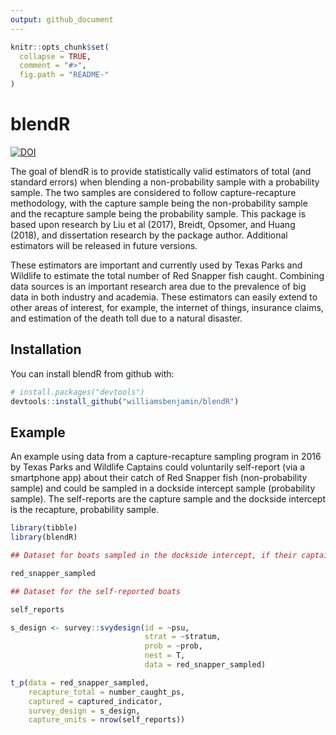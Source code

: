 ---
output: github_document
---

<!-- README.md is generated from README.Rmd. Please edit that file -->

```{r, echo = FALSE}
knitr::opts_chunk$set(
  collapse = TRUE,
  comment = "#>",
  fig.path = "README-"
)
```

# blendR
[![DOI](http://joss.theoj.org/papers/10.21105/joss.00886/status.svg)](https://doi.org/10.21105/joss.00886)

The goal of blendR is to provide statistically valid estimators of total (and standard errors) when blending a non-probability sample with a probability sample. The two samples are considered to follow capture-recapture methodology, with the capture sample being the non-probability sample and the recapture sample being the probability sample. This package is based upon research by Liu et al (2017), Breidt, Opsomer, and Huang (2018), and dissertation research by the package author. Additional estimators will be released in future versions.

These estimators are important and currently used by Texas Parks and Wildlife to estimate the total number of Red Snapper fish caught. Combining data sources is an important research area due to the prevalence of big data in both industry and academia. These estimators can easily extend to other areas of interest, for example, the internet of things, insurance claims, and estimation of the death toll due to a natural disaster.

## Installation

You can install blendR from github with:

```{r gh-installation, eval = FALSE}
# install.packages("devtools")
devtools::install_github("williamsbenjamin/blendR")
```

## Example

An example using data from a capture-recapture sampling program in 2016 by Texas Parks and Wildlife
Captains could voluntarily self-report (via a smartphone app) about their catch of Red Snapper fish (non-probability sample) and could be sampled in a dockside intercept sample (probability sample). The self-reports are the capture sample and the dockside intercept is the recapture, probability sample.

```{r example}

library(tibble)
library(blendR)

## Dataset for boats sampled in the dockside intercept, if their captains also self-reported, that data included as well

red_snapper_sampled

## Dataset for the self-reported boats

self_reports 

s_design <- survey::svydesign(id = ~psu,
                              strat = ~stratum,
                              prob = ~prob,
                              nest = T,
                              data = red_snapper_sampled)

t_p(data = red_snapper_sampled,
    recapture_total = number_caught_ps,
    captured = captured_indicator,
    survey_design = s_design,
    capture_units = nrow(self_reports))
```
